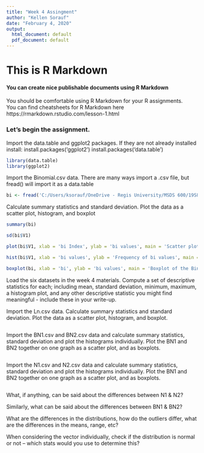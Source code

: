 ```yaml
---
title: "Week 4 Assingment"
author: "Kellen Sorauf"
date: "February 4, 2020"
output:
  html_document: default
  pdf_document: default
---
```

# **This is R Markdown**
#### You can create nice publishable documents using R Markdown
You should be comfortable using R Markdown for your R assignments.  
You can find cheatsheets for R Markdown here
https://rmarkdown.rstudio.com/lesson-1.html

### Let's begin the assignment.
Import the data.table and ggplot2 packages.  If they are not already installed install: 
install.packages('ggplot2') install.packages('data.table')

```r
library(data.table)
library(ggplot2)
```

Import the Binomial.csv data. There are many ways import a .csv file, but fread() will import it as a data.table

```r
bi <- fread('C:/Users/ksorauf/OneDrive - Regis University/MSDS 600/19S8W1/Week 4/Data/Binomial.csv')
```

Calculate summary statistics and standard deviation. Plot the data as a scatter plot, histogram, and boxplot

```r

summary(bi)

sd(bi$V1)

plot(bi$V1, xlab = 'bi Index', ylab = 'bi values', main = 'Scatter plot of the Binomial dataset')

hist(bi$V1, xlab = 'bi values', ylab = 'Frequency of bi values', main = 'Histogram of the Binomial dataset')

boxplot(bi, xlab = 'bi', ylab = 'bi values', main = 'Boxplot of the Binomial dataset')
```

Load the six datasets in the week 4 materials.  Compute a set of descriptive statistics for each; including mean, standard deviation, minimum, maximum, a histogram plot, and any other descriptive statistic you might find meaningful - include these in your write-up.

Import the Ln.csv data.
Calculate summary statistics and standard deviation. Plot the data as a scatter plot, histogram, and boxplot.

```r

```

Import the BN1.csv and BN2.csv data and calculate summary statistics, standard deviation and plot the histograms individually. 
Plot the BN1 and BN2 together on one graph as a scatter plot, and as boxplots.

```r

```

Import the N1.csv and N2.csv data and calculate summary statistics, standard deviation and plot the histograms individually. 
Plot the BN1 and BN2 together on one graph as a scatter plot, and as boxplots.

```r

```

What, if anything, can be said about the differences between N1 & N2?

Similarly, what can be said about the differences between BN1 & BN2?

What are the differences in the distributions, how do the outliers differ, what are the differences in the means, range, etc?

When considering the vector individually, check if the distribution is normal or not -- which stats would you use to determine this? 